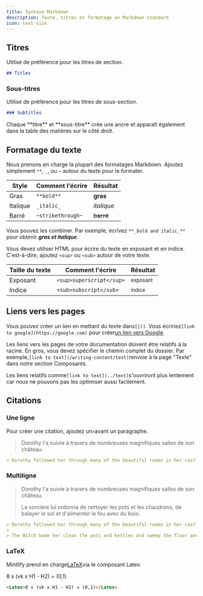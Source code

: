 ```yaml
---
title: Syntaxe Markdown
description: Texte, titres et formatage en Markdown standard
icon: text-size
---
```


## Titres

Utilisé de préférence pour les titres de section.

```md
## Titles
```

### Sous-titres

Utilisé de préférence pour les titres de sous-section.

```md
### Subtitles
```

<Tip>
  Chaque **titre** et **sous-titre** crée une ancre et apparaît également dans la table des matières sur le côté droit.
</Tip>

## Formatage du texte

Nous prenons en charge la plupart des formatages Markdown. Ajoutez simplement `**`, `_`, ou `~` autour du texte pour le formater.

| Style    | Comment l'écrire  | Résultat   |
| -------- | ----------------- | ---------- |
| Gras     | `**bold**`        | **gras**   |
| Italique | `_italic_`        | *italique* |
| Barré    | `~strikethrough~` | ~~barré~~  |

Vous pouvez les combiner. Par exemple, écrivez `**_bold and italic_**` pour obtenir ***gras et italique***.

Vous devez utiliser HTML pour écrire du texte en exposant et en indice. C'est-à-dire, ajoutez `<sup>` ou `<sub>` autour de votre texte.

| Taille du texte | Comment l'écrire         | Résultat            |
| --------------- | ------------------------ | ------------------- |
| Exposant        | `<sup>superscript</sup>` | <sup>exposant</sup> |
| Indice          | `<sub>subscript</sub>`   | <sub>indice</sub>   |

## Liens vers les pages

Vous pouvez créer un lien en mettant du texte dans`[]()`. Vous écririez`[link to google](https://google.com)` pour créer[un lien vers Google](https://google.com).

Les liens vers les pages de votre documentation doivent être relatifs à la racine. En gros, vous devez spécifier le chemin complet du dossier. Par exemple,`[link to text](/writing-content/text)`renvoie à la page "Texte" dans notre section Composants.

Les liens relatifs comme`[link to text](../text)`s'ouvriront plus lentement car nous ne pouvons pas les optimiser aussi facilement.

## Citations

### Une ligne

Pour créer une citation, ajoutez un`>`avant un paragraphe.

> Dorothy l'a suivie à travers de nombreuses magnifiques salles de son château.

```md
> Dorothy followed her through many of the beautiful rooms in her castle.
```

### Multiligne

> Dorothy l'a suivie à travers de nombreuses magnifiques salles de son château.
>
> La sorcière lui ordonna de nettoyer les pots et les chaudrons, de balayer le sol et d'alimenter le feu avec du bois.

```md
> Dorothy followed her through many of the beautiful rooms in her castle.
>
> The Witch bade her clean the pots and kettles and sweep the floor and keep the fire fed with wood.
```

### LaTeX

Mintlify prend en charge[LaTeX](https://www.latex-project.org)via le composant Latex.

<Latex>8 x (vk x H1 - H2) = (0,1)</Latex>

```md
<Latex>8 x (vk x H1 - H2) = (0,1)</Latex>
```
